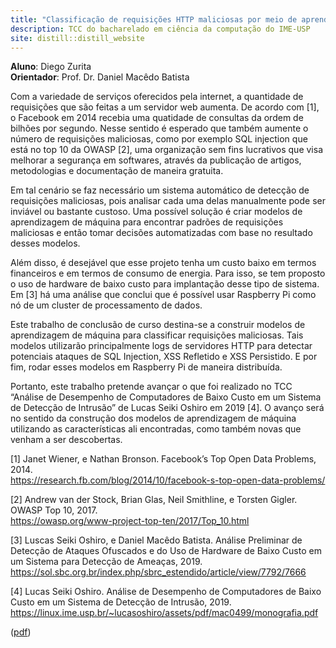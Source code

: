 ```yaml
---
title: "Classificação de requisições HTTP maliciosas por meio de aprendizagem de máquina"
description: TCC do bacharelado em ciência da computação do IME-USP
site: distill::distill_website
---
```


**Aluno**: Diego Zurita <br>
**Orientador**: Prof. Dr. Daniel Macêdo Batista

Com a variedade de serviços oferecidos pela internet, a quantidade de requisições que são feitas a um servidor web aumenta. De acordo com [1], o Facebook em 2014 recebia uma quatidade de consultas da ordem de bilhões por segundo. Nesse sentido é esperado que também aumente o número de requisições maliciosas, como por exemplo SQL injection que está no top 10 da OWASP [2], uma organização sem fins lucrativos que visa melhorar a segurança em softwares, através da publicação de artigos, metodologias e documentação de maneira gratuita.

Em tal cenário se faz necessário um sistema automático de detecção de requisições maliciosas, pois analisar cada uma delas manualmente pode ser inviável ou bastante custoso. Uma possível solução é criar modelos de aprendizagem de máquina para encontrar padrões de requisições maliciosas e então tomar decisões automatizadas com base no resultado desses modelos.

Além disso, é desejável que esse projeto tenha um custo baixo em termos financeiros e em termos de consumo de energia. Para isso, se tem proposto o uso de hardware de baixo custo para implantação desse tipo de sistema. Em [3] há uma análise que conclui que é possível usar Raspberry Pi como nó de um cluster de processamento de dados. 

Este trabalho de conclusão de curso destina-se a construir modelos de aprendizagem de máquina para classificar requisições maliciosas. Tais modelos utilizarão principalmente logs de servidores HTTP para detectar potenciais ataques de SQL Injection, XSS Refletido e XSS Persistido. E por fim, rodar esses modelos em Raspberry Pi de maneira distribuída.

Portanto, este trabalho pretende avançar o que foi realizado no TCC "Análise de Desempenho de Computadores de Baixo Custo em um Sistema de Detecção de Intrusão" de Lucas Seiki Oshiro em 2019 [4]. O avanço será no sentido da construção dos modelos de aprendizagem de máquina utilizando as características ali encontradas, como também novas que venham a ser descobertas.


[1] Janet Wiener, e Nathan Bronson. Facebook's Top Open Data Problems, 2014. <br>
<https://research.fb.com/blog/2014/10/facebook-s-top-open-data-problems/>

[2] Andrew van der Stock, Brian Glas, Neil Smithline, e Torsten Gigler. OWASP Top 10, 2017.  <br>
<https://owasp.org/www-project-top-ten/2017/Top_10.html>

[3] Luscas Seiki Oshiro, e Daniel Macêdo Batista. Análise Preliminar de Detecção de Ataques Ofuscados e do Uso de Hardware de Baixo Custo em um Sistema para Detecção de Ameaças, 2019. <br>
<https://sol.sbc.org.br/index.php/sbrc_estendido/article/view/7792/7666>

[4] Lucas Seiki Oshiro. Análise de Desempenho de Computadores de Baixo Custo em um Sistema de Detecção de Intrusão, 2019. <br>
<https://linux.ime.usp.br/~lucasoshiro/assets/pdf/mac0499/monografia.pdf>


([pdf](proposta.pdf))
